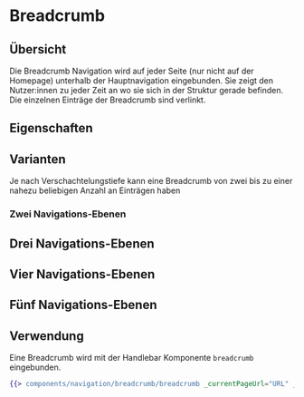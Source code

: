 
<Meta of={BreadcrumbStories} />

# Breadcrumb

## Übersicht

Die Breadcrumb Navigation wird auf jeder Seite (nur nicht auf der Homepage) unterhalb der Hauptnavigation eingebunden.
Sie zeigt den Nutzer:innen zu jeder Zeit an wo sie sich in der Struktur gerade befinden.
Die einzelnen Einträge der Breadcrumb sind verlinkt.

<Canvas>
    <Story of={BreadcrumbStories.breadcrumb5Level} />
</Canvas>

## Eigenschaften

<ArgsTable story="Breadcrumb 2 Level" />

## Varianten

Je nach Verschachtelungstiefe kann eine Breadcrumb von zwei bis zu einer nahezu beliebigen Anzahl an Einträgen haben

### Zwei Navigations-Ebenen

<Canvas>
    <Story of={BreadcrumbStories.breadcrumb2Level} />
</Canvas>

## Drei Navigations-Ebenen

<Canvas>
    <Story of={BreadcrumbStories.breadcrumb3Level} />
</Canvas>

## Vier Navigations-Ebenen

<Canvas>
    <Story of={BreadcrumbStories.breadcrumb4Level} />
</Canvas>

## Fünf Navigations-Ebenen

<Canvas>
    <Story of={BreadcrumbStories.breadcrumb5Level} />
</Canvas>

## Verwendung

Eine Breadcrumb wird mit der Handlebar Komponente `breadcrumb` eingebunden.

<Canvas>
    <Story of={BreadcrumbStories.breadcrumb5Level} />
</Canvas>

```handlebars
{{> components/navigation/breadcrumb/breadcrumb _currentPageUrl="URL" _currentPageTitle="Titel der aktuellen Seite"}}
```
